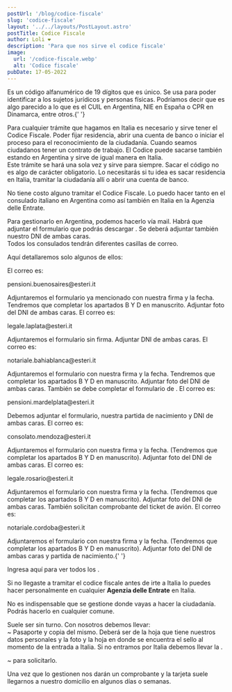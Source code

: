 ```yaml
---
postUrl: '/blog/codice-fiscale'
slug: 'codice-fiscale'
layout: '../../layouts/PostLayout.astro'
postTitle: Codice Fiscale
author: Loli ❤️
description: 'Para que nos sirve el codice fiscale'
image:
  url: '/codice-fiscale.webp'
  alt: 'Codice fiscale'
pubDate: 17-05-2022
---
```



<BlogTitle text="¿Qué es el Codice Fiscale?" />
Es un código alfanumérico de 19 dígitos que es único. Se usa para poder identificar a los sujetos jurídicos
y personas físicas. Podríamos decir que es algo parecido a lo que es el CUIL en Argentina, NIE en España
o CPR en Dinamarca, entre otros.{' '}

<BlogTitle text="¿Para que sirve?" />

Para cualquier trámite que hagamos en Italia es necesario y sirve tener el Codice Fiscale. Poder fijar residencia, abrir una cuenta de banco o iniciar el proceso para el reconocimiento de la ciudadanía. Cuando seamos ciudadanos tener un contrato de trabajo. El Codice puede sacarse también estando en Argentina y sirve de igual manera en Italia.  
Este trámite se hará una sola vez y sirve para siempre. Sacar el código no es algo de carácter obligatorio. Lo necesitarás si tu idea es sacar residencia en Italia, tramitar la ciudadanía allí o abrir una cuenta de banco.

<BlogTitle text="¿Su tramitación, tiene costo?" />

No tiene costo alguno tramitar el Codice Fiscale. Lo puedo hacer tanto en el consulado italiano en Argentina como así también en Italia en la Agenzia delle Entrate.

<Important
	text="¡Aclaración! Si ya sos ciudadano italiano que recibió el reconocimiento en algún consulado en Argentina, es primordial que verifiquemos que no nos hayan generado ya el código allí. Para poder corroborar esto tendrás que ingresar a través del AIRE y revisar donde dice “Visualizare la propia Scheda Anagrafica”. Si aparece el código ahí, no tendrás que hacer otra cosa, el mismo ya se encuentra generado."
	bg="bg-green-50"
/>

Para gestionarlo en Argentina, podemos hacerlo vía mail. Habrá que adjuntar el formulario que podrás descargar <LinkBlog text='aquí' href='https://www.dropbox.com/scl/fi/7nzckxquxxlrbybj083ux/codice-fiscale.pdf?rlkey=2kjjvup909lvwokh01p652517&dl=0' />. Se deberá adjuntar también nuestro DNI de ambas caras.  
Todos los consulados tendrán diferentes casillas de correo.

Aquí detallaremos solo algunos de ellos:

<Dot textStyle="underline font-bold" text="CONSULADO DE BUENOS AIRES:" />
<span class="flex gap-2">
	El correo es: <p class="text-blue-400">pensioni.buenosaires@esteri.it</p>
</span>
Adjuntaremos el formulario ya mencionado con nuestra firma y la fecha. Tendremos que completar los
apartados B Y D en manuscrito. Adjuntar foto del DNI de ambas caras.
<Dot textStyle="underline font-bold" text="CONSULADO DE LA PLATA:" />
<span class="flex gap-2">
	El correo es: <p class="text-blue-400">legale.laplata@esteri.it</p>
</span>
Adjuntaremos el formulario sin firma. Adjuntar DNI de ambas caras.
<Dot textStyle="underline font-bold" text="CONSULADO DE BAHÍA BLANCA:" />
<span class="flex gap-2">
	El correo es: <p class="text-blue-400">notariale.bahiablanca@esteri.it</p>
</span>
Adjuntaremos el formulario con nuestra firma y la fecha. Tendremos que completar los apartados B Y D
en manuscrito. Adjuntar foto del DNI de ambas caras. También se debe completar el formulario de <LinkBlog
	text="Polisportello"
	href="https://www.dropbox.com/scl/fi/chpy1hee0haah0zgx06i2/modulo_richiesta_polisportello.pdf?rlkey=j1v2iuzvheabw2m0skowursex&dl=0"
/>
.
<Dot textStyle="underline font-bold" text="CONSULADO DE MAR DEL PLATA:" />
<span class="flex gap-2">
	El correo es: <p class="text-blue-400">pensioni.mardelplata@esteri.it</p>
</span>
Debemos adjuntar el formulario, nuestra partida de nacimiento y DNI de ambas caras.
<Dot textStyle="underline font-bold" text="CONSULADO DE MENDOZA:" />
<span class="flex gap-2">
	El correo es: <p class="text-blue-400">consolato.mendoza@esteri.it</p>
</span>
Adjuntaremos el formulario con nuestra firma y la fecha. (Tendremos que completar los apartados B Y
D en manuscrito). Adjuntar foto del DNI de ambas caras.
<Dot textStyle="underline font-bold" text="CONSULADO DE ROSARIO:" />
<span class="flex gap-2">
	El correo es: <p class="text-blue-400">legale.rosario@esteri.it</p>
</span>
Adjuntaremos el formulario con nuestra firma y la fecha. (Tendremos que completar los apartados B Y D
en manuscrito). Adjuntar foto del DNI de ambas caras. También solicitan comprobante del ticket de avión.
<Dot textStyle="underline font-bold" text="CONSULADO DE CÓRDOBA:" />
<span class="flex gap-2">
	El correo es: <p class="text-blue-400">notariale.cordoba@esteri.it</p>
</span>
Adjuntaremos el formulario con nuestra firma y la fecha. (Tendremos que completar los apartados B Y
D en manuscrito). Adjuntar foto del DNI de ambas caras y partida de nacimiento.{' '}

<div class="flex items-center">
	<Clock />
	<Important
		text="¡DATO! No hay plazos de respuestas. Algunos pueden enviarlos a partir de las 24 horas. Otros pueden tardar hasta algunas semanas."
		bg="bg-orange-100"
	/>
</div>

Ingresa aquí para ver todos los <LinkBlog text='consulados italianos y delegaciones en Argentina' href='#' />.

<BlogTitle text="Si lo hacemos en Italia será en la AGENZIA DELLE ENTRATE" />

Si no llegaste a tramitar el codice fiscale antes de irte a Italia lo puedes hacer personalmente en cualquier **Agenzia delle Entrate** en Italia.

No es indispensable que se gestione donde vayas a hacer la ciudadanía. Podrás hacerlo en cualquier comune.

<BlogTitle text="¿Cómo se tramita?" />

Suele ser sin turno. Con nosotros debemos llevar:  
~ Pasaporte y copia del mismo. Deberá ser de la hoja que tiene nuestros datos personales y la foto y la hoja en donde se encuentra el sello al momento de la entrada a Italia. Si no entramos por Italia debemos llevar la <LinkBlog text='declaración de presencia' href='/blog/declaracion-de-presencia' />.

~ <LinkBlog text='Formulario' href='https://www.dropbox.com/scl/fi/7nzckxquxxlrbybj083ux/codice-fiscale.pdf?rlkey=2kjjvup909lvwokh01p652517&dl=0' /> para solicitarlo.

Una vez que lo gestionen nos darán un comprobante y la tarjeta suele llegarnos a nuestro domicilio en algunos días o semanas.
